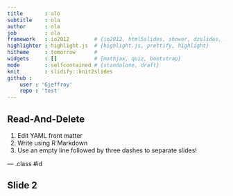 ```yaml
---
title       : alo 
subtitle    : ola
author      : ola
job         : ola
framework   : io2012        # {io2012, html5slides, shower, dzslides, ...}
highlighter : highlight.js  # {highlight.js, prettify, highlight}
hitheme     : tomorrow      # 
widgets     : []            # {mathjax, quiz, bootstrap}
mode        : selfcontained # {standalone, draft}
knit        : slidify::knit2slides
github : 
    user : 'Gjeffroy'
    repo : 'test'
---
```


## Read-And-Delete

1. Edit YAML front matter
2. Write using R Markdown
3. Use an empty line followed by three dashes to separate slides!

--- .class #id 

## Slide 2




